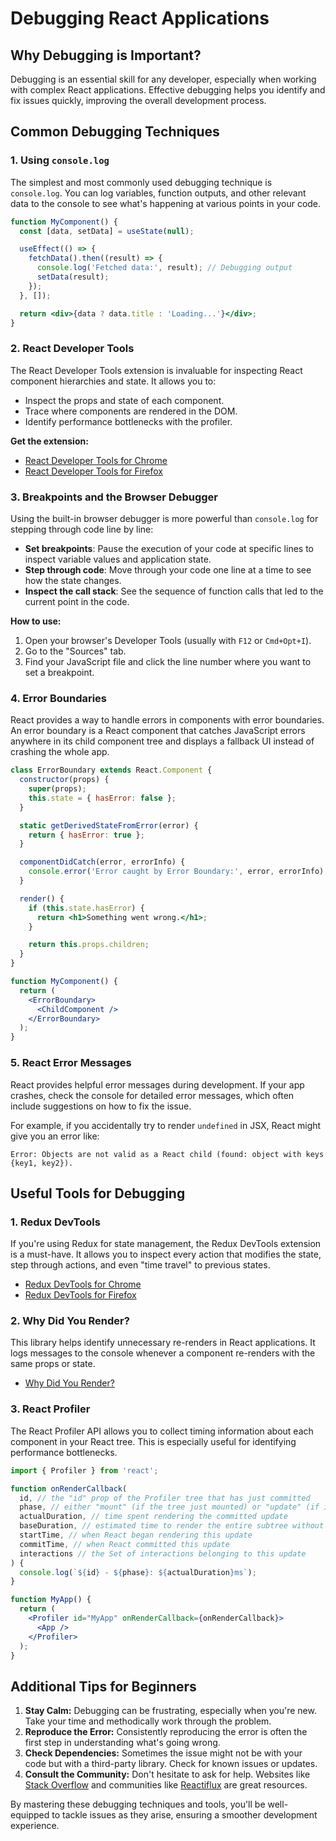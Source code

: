 # Debugging React Applications

## Why Debugging is Important?

Debugging is an essential skill for any developer, especially when working with complex React applications. Effective debugging helps you identify and fix issues quickly, improving the overall development process.

## Common Debugging Techniques

### 1. **Using `console.log`**

The simplest and most commonly used debugging technique is `console.log`. You can log variables, function outputs, and other relevant data to the console to see what's happening at various points in your code.

```jsx
function MyComponent() {
  const [data, setData] = useState(null);

  useEffect(() => {
    fetchData().then((result) => {
      console.log('Fetched data:', result); // Debugging output
      setData(result);
    });
  }, []);

  return <div>{data ? data.title : 'Loading...'}</div>;
}
```

### 2. **React Developer Tools**

The React Developer Tools extension is invaluable for inspecting React component hierarchies and state. It allows you to:

- Inspect the props and state of each component.
- Trace where components are rendered in the DOM.
- Identify performance bottlenecks with the profiler.

**Get the extension:**

- [React Developer Tools for Chrome](https://chrome.google.com/webstore/detail/react-developer-tools/fmkadmapgofadopljbjfkapdkoienihi)
- [React Developer Tools for Firefox](https://addons.mozilla.org/en-US/firefox/addon/react-devtools/)

### 3. **Breakpoints and the Browser Debugger**

Using the built-in browser debugger is more powerful than `console.log` for stepping through code line by line:

- **Set breakpoints**: Pause the execution of your code at specific lines to inspect variable values and application state.
- **Step through code**: Move through your code one line at a time to see how the state changes.
- **Inspect the call stack**: See the sequence of function calls that led to the current point in the code.

**How to use:**

1. Open your browser's Developer Tools (usually with `F12` or `Cmd+Opt+I`).
2. Go to the "Sources" tab.
3. Find your JavaScript file and click the line number where you want to set a breakpoint.

### 4. **Error Boundaries**

React provides a way to handle errors in components with error boundaries. An error boundary is a React component that catches JavaScript errors anywhere in its child component tree and displays a fallback UI instead of crashing the whole app.

```jsx
class ErrorBoundary extends React.Component {
  constructor(props) {
    super(props);
    this.state = { hasError: false };
  }

  static getDerivedStateFromError(error) {
    return { hasError: true };
  }

  componentDidCatch(error, errorInfo) {
    console.error('Error caught by Error Boundary:', error, errorInfo);
  }

  render() {
    if (this.state.hasError) {
      return <h1>Something went wrong.</h1>;
    }

    return this.props.children;
  }
}

function MyComponent() {
  return (
    <ErrorBoundary>
      <ChildComponent />
    </ErrorBoundary>
  );
}
```

### 5. **React Error Messages**

React provides helpful error messages during development. If your app crashes, check the console for detailed error messages, which often include suggestions on how to fix the issue.

For example, if you accidentally try to render `undefined` in JSX, React might give you an error like:

```
Error: Objects are not valid as a React child (found: object with keys {key1, key2}).
```

## Useful Tools for Debugging

### 1. **Redux DevTools**

If you're using Redux for state management, the Redux DevTools extension is a must-have. It allows you to inspect every action that modifies the state, step through actions, and even "time travel" to previous states.

- [Redux DevTools for Chrome](https://chrome.google.com/webstore/detail/redux-devtools/lmhkpmbekcpmknklioeibfkpmmfibljd)
- [Redux DevTools for Firefox](https://addons.mozilla.org/en-US/firefox/addon/reduxdevtools/)

### 2. **Why Did You Render?**

This library helps identify unnecessary re-renders in React applications. It logs messages to the console whenever a component re-renders with the same props or state.

- [Why Did You Render?](https://github.com/welldone-software/why-did-you-render)

### 3. **React Profiler**

The React Profiler API allows you to collect timing information about each component in your React tree. This is especially useful for identifying performance bottlenecks.

```jsx
import { Profiler } from 'react';

function onRenderCallback(
  id, // the "id" prop of the Profiler tree that has just committed
  phase, // either "mount" (if the tree just mounted) or "update" (if it re-rendered)
  actualDuration, // time spent rendering the committed update
  baseDuration, // estimated time to render the entire subtree without memoization
  startTime, // when React began rendering this update
  commitTime, // when React committed this update
  interactions // the Set of interactions belonging to this update
) {
  console.log(`${id} - ${phase}: ${actualDuration}ms`);
}

function MyApp() {
  return (
    <Profiler id="MyApp" onRenderCallback={onRenderCallback}>
      <App />
    </Profiler>
  );
}
```

## Additional Tips for Beginners

1. **Stay Calm:** Debugging can be frustrating, especially when you're new. Take your time and methodically work through the problem.
2. **Reproduce the Error:** Consistently reproducing the error is often the first step in understanding what's going wrong.
3. **Check Dependencies:** Sometimes the issue might not be with your code but with a third-party library. Check for known issues or updates.
4. **Consult the Community:** Don't hesitate to ask for help. Websites like [Stack Overflow](https://stackoverflow.com/) and communities like [Reactiflux](https://www.reactiflux.com/) are great resources.

By mastering these debugging techniques and tools, you'll be well-equipped to tackle issues as they arise, ensuring a smoother development experience.
